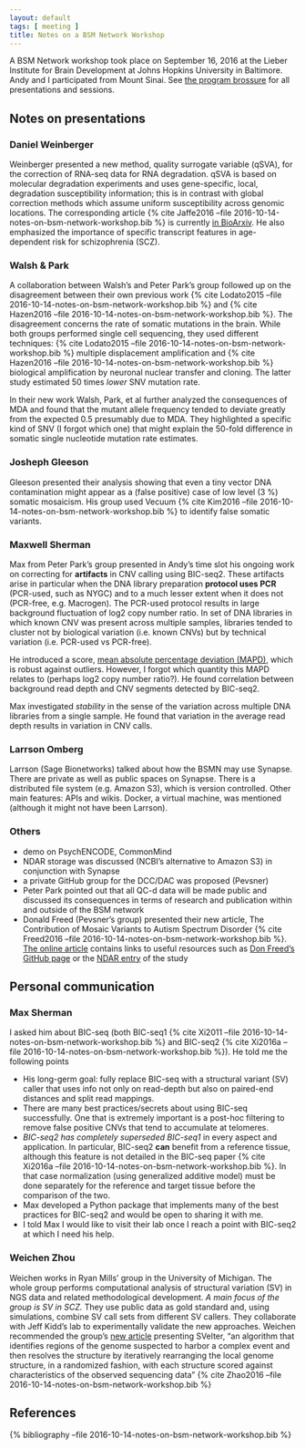 ```yaml
---
layout: default
tags: [ meeting ]
title: Notes on a BSM Network Workshop
---
```


A BSM Network workshop took place on September 16, 2016 at the Lieber Institute for Brain Development at Johns Hopkins University in Baltimore.  Andy and I participated from Mount Sinai.  See [the program brossure]({{ site.baseurl}}/assets/projects/bsm/bsm-network-workshop-2016-sep-program.pdf) for all presentations and sessions.

## Notes on presentations

### Daniel Weinberger

Weinberger presented a new method, quality surrogate variable (qSVA), for the correction of RNA-seq data for RNA degradation.  qSVA is based on molecular degradation experiments and uses gene-specific, local, degradation susceptibility information; this is in contrast with global correction methods which assume uniform susceptibility across genomic locations.  The corresponding article {% cite Jaffe2016 --file 2016-10-14-notes-on-bsm-network-workshop.bib %} is currently [in BioArxiv](http://biorxiv.org/content/early/2016/09/09/074245).  He also emphasized the importance of specific transcript features in age-dependent risk for schizophrenia (SCZ).

### Walsh & Park

A collaboration between Walsh's and Peter Park's group followed up on the disagreement between their own previous work {% cite Lodato2015 --file 2016-10-14-notes-on-bsm-network-workshop.bib %} and {% cite Hazen2016 --file 2016-10-14-notes-on-bsm-network-workshop.bib %}.  The disagreement concerns the rate of somatic mutations in the brain.  While both groups performed single cell sequencing, they used different techniques: {% cite Lodato2015 --file 2016-10-14-notes-on-bsm-network-workshop.bib %} multiple displacement amplification and {% cite Hazen2016 --file 2016-10-14-notes-on-bsm-network-workshop.bib %} biological amplification by neuronal nuclear transfer and cloning.  The latter study estimated 50 times *lower* SNV mutation rate.

In their new work Walsh, Park, et al further analyzed the consequences of MDA and found that the mutant allele frequency tended to deviate greatly from the expected 0.5 presumably due to MDA.  They highlighted a specific kind of SNV (I forgot which one) that might explain the 50-fold difference in somatic single nucleotide mutation rate estimates.

### Josheph Gleeson

Gleeson presented their analysis showing that even a tiny vector DNA contamination might appear as a (false positive) case of low level (3 %) somatic mosaicism.  His group used Vecuum {% cite Kim2016 --file 2016-10-14-notes-on-bsm-network-workshop.bib %} to identify false somatic variants.

### Maxwell Sherman

Max from Peter Park's group presented in Andy's time slot his ongoing work on correcting for **artifacts** in CNV calling using BIC-seq2.  These artifacts arise in particular when the DNA library preparation **protocol uses PCR** (PCR-used, such as NYGC) and to a much lesser extent when it does not (PCR-free, e.g. Macrogen).  The PCR-used protocol results in large background fluctuation of log2 copy number ratio.  In set of DNA libraries in which known CNV was present across multiple samples, libraries tended to cluster not by biological variation (i.e. known CNVs) but by technical variation (i.e. PCR-used vs PCR-free).

He introduced a score, [mean absolute percentage deviation (MAPD)](https://en.wikipedia.org/wiki/Mean_absolute_percentage_error), which is robust against outliers.  However, I forgot which quantity this MAPD relates to (perhaps log2 copy number ratio?).  He found correlation between background read depth and CNV segments detected by BIC-seq2.

Max investigated *stability* in the sense of the variation across multiple DNA libraries from a single sample.  He found that variation in the average read depth results in variation in CNV calls.

### Larrson Omberg

Larrson (Sage Bionetworks) talked about how the BSMN may use Synapse.  There are private as well as public spaces on Synapse.  There is a distributed file system (e.g. Amazon S3), which is version controlled.  Other main features: APIs and wikis.  Docker, a virtual machine, was mentioned (although it might not have been Larrson).

### Others

* demo on PsychENCODE, CommonMind
* NDAR storage was discussed (NCBI's alternative to Amazon S3) in conjunction with Synapse
* a private GitHub group for the DCC/DAC was proposed (Pevsner)
* Peter Park pointed out that all QC-d data will be made public and discussed its consequences in terms of research and publication within and outside of the BSM network
* Donald Freed (Pevsner's group) presented their new article, The Contribution of Mosaic Variants to Autism Spectrum Disorder {% cite Freed2016 --file 2016-10-14-notes-on-bsm-network-workshop.bib %}.  [The online article](http://journals.plos.org/plosgenetics/article?id=10.1371/journal.pgen.1006245) contains links to useful resources such as [Don Freed's GitHub page](https://github.com/DonFreed) or the [NDAR entry](https://ndar.nih.gov/study.html?id=334) of the study

## Personal communication

### Max Sherman

I asked him about BIC-seq (both BIC-seq1 {% cite Xi2011 --file 2016-10-14-notes-on-bsm-network-workshop.bib %} and BIC-seq2 {% cite Xi2016a --file 2016-10-14-notes-on-bsm-network-workshop.bib %}).  He told me the following points

* His long-germ goal: fully replace BIC-seq with a structural variant (SV) caller that uses info not only on read-depth but also on paired-end distances and split read mappings.
* There are many best practices/secrets about using BIC-seq successfully.  One that is extremely important is a post-hoc filtering to remove false positive CNVs that tend to accumulate at telomeres.
* *BIC-seq2 has completely superseded BIC-seq1* in every aspect and application.  In particular, BIC-seq2 **can** benefit from a reference tissue, although this feature is not detailed in the BIC-seq paper {% cite Xi2016a --file 2016-10-14-notes-on-bsm-network-workshop.bib %}.  In that case normalization (using generalized additive model) must be done separately for the reference and target tissue before the comparison of the two.
* Max developed a Python package that implements many of the best practices for BIC-seq2 and would be open to sharing it with me.
* I told Max I would like to visit their lab once I reach a point with BIC-seq2 at which I need his help.

### Weichen Zhou

Weichen works in Ryan Mills' group in the University of Michigan.  The whole group performs computational analysis of structural variation (SV) in NGS data and related methodological development.  *A main focus of the group is SV in SCZ.*  They use public data as gold standard and, using simulations, combine SV call sets from different SV callers.  They collaborate with Jeff Kidd's lab to experimentally validate the new approaches.  Weichen recommended the group's [new article](https://genomebiology.biomedcentral.com/articles/10.1186/s13059-016-0993-1) presenting SVelter, "an algorithm that identifies regions of the genome suspected to harbor a complex event and then resolves the structure by iteratively rearranging the local genome structure, in a randomized fashion, with each structure scored against characteristics of the observed sequencing data" {% cite Zhao2016 --file 2016-10-14-notes-on-bsm-network-workshop.bib %}

## References

{% bibliography --file 2016-10-14-notes-on-bsm-network-workshop.bib %}
